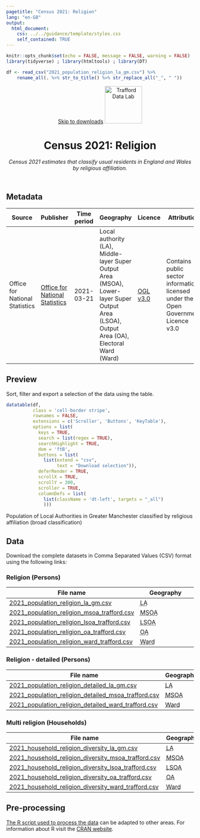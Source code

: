 ```yaml
---
pagetitle: "Census 2021: Religion"
lang: "en-GB"
output:
  html_document:
    css: ../../guidance/template/styles.css
    self_contained: TRUE
---
```


```r
knitr::opts_chunk$set(echo = FALSE, message = FALSE, warning = FALSE)
library(tidyverse) ; library(htmltools) ; library(DT) 

df <- read_csv("2021_population_religion_la_gm.csv") %>%
    rename_all(. %>% str_to_title() %>% str_replace_all("_", " "))
```
<header>
<span id="a11yNav"><a href="#downloads" class="themeBlockDark">Skip to downloads</a></span>
<a href="https://www.trafforddatalab.io/data.html"><img src="https://www.trafforddatalab.io/assets/logo/trafforddatalab_logo.svg" alt="Trafford Data Lab" aria-label="Return to Trafford Data Lab data page" width="100" class="traffordDataLabLogo"/></a>

<h1>Census 2021: Religion</h1>
*Census 2021 estimates that classify usual residents in England and Wales by religious affiliation.*

</header>

<main>
<h2>Metadata</h2>

<table id="metadata" class="table table-condensed">
  <thead>
    <tr class="header">
      <th>Source</th>
      <th>Publisher</th>
      <th>Time period</th>
      <th>Geography</th>
      <th>Licence</th>
      <th>Attribution</th>
      <th>Last updated</th>
    </tr>
  </thead>
  <tr>
    <td>Office for National Statistics</td>
    <td><a href="https://www.ons.gov.uk/census" target="_blank">Office for National Statistics</a></td>
    <td><time datetime="2021-03-21">2021-03-21</time></td>
    <td>Local authority (<abbr>LA<abbr>), Middle-layer Super Output Area (<abbr>MSOA</abbr>), Lower-layer Super Output Area (<abbr>LSOA</abbr>), Output Area (<abbr>OA</abbr>), Electoral Ward (<abbr>Ward</abbr>)</td>
    <td><a href="http://www.nationalarchives.gov.uk/doc/open-government-licence/version/3/" target="_blank">OGL v3.0</a></td>
    <td>Contains public sector information licensed under the Open Government Licence v3.0</td>
    <td><time datetime="2023-03-15">2023-03-15</time></td>
  </tr>
</table>

<h2>Preview</h2>
Sort, filter and export a selection of the data using the table.

```r
datatable(df, 
          class = 'cell-border stripe',
          rownames = FALSE, 
          extensions = c('Scroller', 'Buttons', 'KeyTable'),
          options = list(
            keys = TRUE,
            search = list(regex = TRUE),
            searchHighlight = TRUE,
            dom = 'ftB',
            buttons = list(
              list(extend = "csv", 
                   text = "Download selection")),
            deferRender = TRUE,
            scrollX = TRUE,
            scrollY = 300,
            scroller = TRUE,
            columnDefs = list(
              list(className = 'dt-left', targets = "_all")
              )))
```
<div id="tableFooterTitle">Population of Local Authorities in Greater Manchester classified by religious affiliation (broad classification)</div>

<h2>Data</h2>
<span id ="downloads">Download the complete datasets in Comma Separated Values (<abbr>CSV</abbr>) format using the following links:</span>

<h3>Religion (Persons)</h3>
|File name |Geography |
|---|---|
|[2021_population_religion_la_gm.csv](2021_population_religion_la_gm.csv) |<abbr title="Local Authority">LA</abbr> |
|[2021_population_religion_msoa_trafford.csv](2021_population_religion_msoa_trafford.csv) |<abbr title="Middle-layer Super Output Area">MSOA</abbr> |
|[2021_population_religion_lsoa_trafford.csv](2021_population_religion_lsoa_trafford.csv) |<abbr title="Lower-layer Super Output Area">LSOA</abbr> |
|[2021_population_religion_oa_trafford.csv](2021_population_religion_oa_trafford.csv) |<abbr title="Output Area">OA</abbr> |
|[2021_population_religion_ward_trafford.csv](2021_population_religion_ward_trafford.csv) |<abbr title="Electoral Ward">Ward</abbr> |

<h3>Religion - detailed (Persons)</h3>
|File name |Geography |
|---|---|
|[2021_population_religion_detailed_la_gm.csv](2021_population_religion_detailed_la_gm.csv) |<abbr title="Local Authority">LA</abbr> |
|[2021_population_religion_detailed_msoa_trafford.csv](2021_population_religion_detailed_msoa_trafford.csv) |<abbr title="Middle-layer Super Output Area">MSOA</abbr> |
|[2021_population_religion_detailed_ward_trafford.csv](2021_population_religion_detailed_ward_trafford.csv) |<abbr title="Electoral Ward">Ward</abbr> |

<h3>Multi religion (Households)</h3>
|File name |Geography |
|---|---|
|[2021_household_religion_diversity_la_gm.csv](2021_household_religion_diversity_la_gm.csv) |<abbr title="Local Authority">LA</abbr> |
|[2021_household_religion_diversity_msoa_trafford.csv](2021_household_religion_diversity_msoa_trafford.csv) |<abbr title="Middle-layer Super Output Area">MSOA</abbr> |
|[2021_household_religion_diversity_lsoa_trafford.csv](2021_household_religion_diversity_lsoa_trafford.csv) |<abbr title="Lower-layer Super Output Area">LSOA</abbr> |
|[2021_household_religion_diversity_oa_trafford.csv](2021_household_religion_diversity_oa_trafford.csv) |<abbr title="Output Area">OA</abbr> |
|[2021_household_religion_diversity_ward_trafford.csv](2021_household_religion_diversity_ward_trafford.csv) |<abbr title="Electoral Ward">Ward</abbr> |

<h2>Pre-processing</h2>
[The R script used to process the data](pre-processing.R) can be adapted to other areas. For information about R visit the <a href="https://cran.r-project.org" target="_blank">CRAN website</a>.

</main>

<script>
  // Fixes to dynamic elements created by DataTables to improve accessibility
  var removeElFn = setInterval(removeElement, 1000);
  
  function removeElement() {
    try {
      var el = document.getElementsByClassName("dataTables_scrollBody")[0].childNodes[0];
      el.removeChild(el.childNodes[0]); // Remove unwanted hidden text element from table - causing accessibility alert as it has no label
      
      el.parentNode.setAttribute('tabindex', '0');  // add attribute allowing keyboard users to access scrollable area
      
      clearInterval(removeElFn);  // cancel any further calls to this function as we have completed all actions
    }
    catch(e) {
      // form element 'el' doesn't exist yet so setInterval will call the function again until it does
    }
  }
</script>